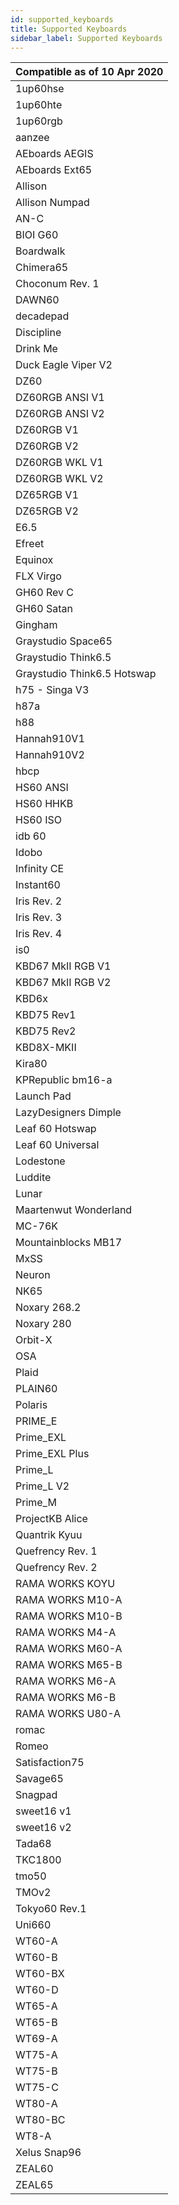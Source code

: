 ```yaml
---
id: supported_keyboards
title: Supported Keyboards
sidebar_label: Supported Keyboards
---
```


| Compatible as of 10 Apr 2020 |
| ---------------------------- |
| 1up60hse                     |
| 1up60hte                     |
| 1up60rgb                     |
| aanzee                       |
| AEboards AEGIS               |
| AEboards Ext65               |
| Allison                      |
| Allison Numpad               |
| AN-C                         |
| BIOI G60                     |
| Boardwalk                    |
| Chimera65                    |
| Choconum Rev. 1              |
| DAWN60                       |
| decadepad                    |
| Discipline                   |
| Drink Me                     |
| Duck Eagle Viper V2          |
| DZ60                         |
| DZ60RGB ANSI V1              |
| DZ60RGB ANSI V2              |
| DZ60RGB V1                   |
| DZ60RGB V2                   |
| DZ60RGB WKL V1               |
| DZ60RGB WKL V2               |
| DZ65RGB V1                   |
| DZ65RGB V2                   |
| E6.5                         |
| Efreet                       |
| Equinox                      |
| FLX Virgo                    |
| GH60 Rev C                   |
| GH60 Satan                   |
| Gingham                      |
| Graystudio Space65           |
| Graystudio Think6.5          |
| Graystudio Think6.5 Hotswap  |
| h75 - Singa V3               |
| h87a                         |
| h88                          |
| Hannah910V1                  |
| Hannah910V2                  |
| hbcp                         |
| HS60 ANSI                    |
| HS60 HHKB                    |
| HS60 ISO                     |
| idb 60                       |
| Idobo                        |
| Infinity CE                  |
| Instant60                    |
| Iris Rev. 2                  |
| Iris Rev. 3                  |
| Iris Rev. 4                  |
| is0                          |
| KBD67 MkII RGB V1            |
| KBD67 MkII RGB V2            |
| KBD6x                        |
| KBD75 Rev1                   |
| KBD75 Rev2                   |
| KBD8X-MKII                   |
| Kira80                       |
| KPRepublic bm16-a            |
| Launch Pad                   |
| LazyDesigners Dimple         |
| Leaf 60 Hotswap              |
| Leaf 60 Universal            |
| Lodestone                    |
| Luddite                      |
| Lunar                        |
| Maartenwut Wonderland        |
| MC-76K                       |
| Mountainblocks MB17          |
| MxSS                         |
| Neuron                       |
| NK65                         |
| Noxary 268.2                 |
| Noxary 280                   |
| Orbit-X                      |
| OSA                          |
| Plaid                        |
| PLAIN60                      |
| Polaris                      |
| PRIME_E                      |
| Prime_EXL                    |
| Prime_EXL Plus               |
| Prime_L                      |
| Prime_L V2                   |
| Prime_M                      |
| ProjectKB Alice              |
| Quantrik Kyuu                |
| Quefrency Rev. 1             |
| Quefrency Rev. 2             |
| RAMA WORKS KOYU              |
| RAMA WORKS M10-A             |
| RAMA WORKS M10-B             |
| RAMA WORKS M4-A              |
| RAMA WORKS M60-A             |
| RAMA WORKS M65-B             |
| RAMA WORKS M6-A              |
| RAMA WORKS M6-B              |
| RAMA WORKS U80-A             |
| romac                        |
| Romeo                        |
| Satisfaction75               |
| Savage65                     |
| Snagpad                      |
| sweet16 v1                   |
| sweet16 v2                   |
| Tada68                       |
| TKC1800                      |
| tmo50                        |
| TMOv2                        |
| Tokyo60 Rev.1                |
| Uni660                       |
| WT60-A                       |
| WT60-B                       |
| WT60-BX                      |
| WT60-D                       |
| WT65-A                       |
| WT65-B                       |
| WT69-A                       |
| WT75-A                       |
| WT75-B                       |
| WT75-C                       |
| WT80-A                       |
| WT80-BC                      |
| WT8-A                        |
| Xelus Snap96                 |
| ZEAL60                       |
| ZEAL65                       |
